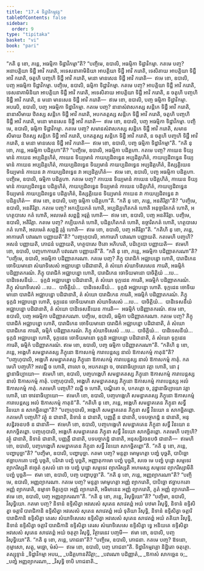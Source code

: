 ```yaml
---
title: "17.4 ទិដ្ឋាវិកម្មវគ្គ"
tableOfContents: false
sidebar:
  order: 9
type: "tipitaka"
basket: "vi"
book: "pari"
---
```



<DynamicBreadcrumb />

<Division number="425" book="pari">

<Paragraph number="1992" book="pari">
“កតិ នុ ខោ, ភន្តេ, អធម្មិកា ទិដ្ឋាវិកម្មា”តិ?
</Paragraph>

<Paragraph number="1993" book="pari">
“បញ្ចិមេ, ឧបាលិ, អធម្មិកា ទិដ្ឋាវិកម្មា. កតមេ បញ្ច? អនាបត្តិយា ទិដ្ឋឹ អាវិ ករោតិ, អទេសនាគាមិនិយា អាបត្តិយា ទិដ្ឋឹ អាវិ ករោតិ, ទេសិតាយ អាបត្តិយា ទិដ្ឋឹ អាវិ ករោតិ, ចតូហិ បញ្ចហិ ទិដ្ឋឹ អាវិ ករោតិ, មនោ មានសេន ទិដ្ឋឹ អាវិ ករោតិ—  ឥមេ ខោ, ឧបាលិ, បញ្ច អធម្មិកា ទិដ្ឋាវិកម្មា.
</Paragraph>

<Paragraph number="1994" book="pari">
បញ្ចិមេ, ឧបាលិ, ធម្មិកា ទិដ្ឋាវិកម្មា. កតមេ បញ្ច? អាបត្តិយា ទិដ្ឋឹ អាវិ ករោតិ, ទេសនាគាមិនិយា អាបត្តិយា ទិដ្ឋឹ អាវិ ករោតិ, អទេសិតាយ អាបត្តិយា ទិដ្ឋឹ អាវិ ករោតិ, ន ចតូហិ បញ្ចហិ ទិដ្ឋឹ អាវិ ករោតិ, ន មនោ មានសេន ទិដ្ឋឹ អាវិ ករោតិ—  ឥមេ ខោ, ឧបាលិ, បញ្ច ធម្មិកា ទិដ្ឋាវិកម្មា.
</Paragraph>

<Paragraph number="1995" book="pari">
អបរេបិ, ឧបាលិ, បញ្ច អធម្មិកា ទិដ្ឋាវិកម្មា. កតមេ បញ្ច? នានាសំវាសកស្ស សន្តិកេ ទិដ្ឋឹ អាវិ ករោតិ, នានាសីមាយ ឋិតស្ស សន្តិកេ ទិដ្ឋឹ អាវិ ករោតិ, អបកតត្តស្ស សន្តិកេ ទិដ្ឋឹ អាវិ ករោតិ, ចតូហិ បញ្ចហិ ទិដ្ឋឹ អាវិ ករោតិ, មនោ មានសេន ទិដ្ឋឹ អាវិ ករោតិ—  ឥមេ ខោ, ឧបាលិ, បញ្ច អធម្មិកា ទិដ្ឋាវិកម្មា.
</Paragraph>

<Paragraph number="1996" book="pari">
បញ្ចិមេ, ឧបាលិ, ធម្មិកា ទិដ្ឋាវិកម្មា. កតមេ បញ្ច? សមានសំវាសកស្ស សន្តិកេ ទិដ្ឋឹ អាវិ ករោតិ, សមានសីមាយ ឋិតស្ស សន្តិកេ ទិដ្ឋឹ អាវិ ករោតិ, បកតត្តស្ស សន្តិកេ ទិដ្ឋឹ អាវិ ករោតិ, ន ចតូហិ បញ្ចហិ ទិដ្ឋឹ អាវិ ករោតិ, ន មនោ មានសេន ទិដ្ឋឹ អាវិ ករោតិ—  ឥមេ ខោ, ឧបាលិ, បញ្ច ធម្មិកា ទិដ្ឋាវិកម្មា”តិ.
</Paragraph>

</Division>
<Division number="426" book="pari">

<Paragraph number="1997" book="pari">
“កតិ នុ ខោ, ភន្តេ, អធម្មិកា បដិគ្គហា”តិ?
</Paragraph>

<Paragraph number="1998" book="pari">
“បញ្ចិមេ, ឧបាលិ, អធម្មិកា បដិគ្គហា. កតមេ បញ្ច? កាយេន ទិយ្យមានំ កាយេន អប្បដិគ្គហិតំ, កាយេន ទិយ្យមានំ កាយប្បដិពទ្ធេន អប្បដិគ្គហិតំ, កាយប្បដិពទ្ធេន ទិយ្យមានំ កាយេន អប្បដិគ្គហិតំ, កាយប្បដិពទ្ធេន ទិយ្យមានំ កាយប្បដិពទ្ធេន អប្បដិគ្គហិតំ, និស្សគ្គិយេន ទិយ្យមានំ កាយេន វា កាយប្បដិពទ្ធេន វា អប្បដិគ្គហិតំ—  ឥមេ ខោ, ឧបាលិ, បញ្ច អធម្មិកា បដិគ្គហា.
</Paragraph>

<Paragraph number="1999" book="pari">
បញ្ចិមេ, ឧបាលិ, ធម្មិកា បដិគ្គហា. កតមេ បញ្ច? កាយេន ទិយ្យមានំ កាយេន បដិគ្គហិតំ, កាយេន ទិយ្យមានំ កាយប្បដិពទ្ធេន បដិគ្គហិតំ, កាយប្បដិពទ្ធេន ទិយ្យមានំ កាយេន បដិគ្គហិតំ, កាយប្បដិពទ្ធេន ទិយ្យមានំ កាយប្បដិពទ្ធេន បដិគ្គហិតំ, និស្សគ្គិយេន ទិយ្យមានំ កាយេន វា កាយប្បដិពទ្ធេន វា បដិគ្គហិតំ—  ឥមេ ខោ, ឧបាលិ, បញ្ច ធម្មិកា បដិគ្គហា”តិ.
</Paragraph>

</Division>
<Division number="427" book="pari">

<Paragraph number="2000" book="pari">
“កតិ នុ ខោ, ភន្តេ, អនតិរិត្តា”តិ?
</Paragraph>

<Paragraph number="2001" book="pari">
“បញ្ចិមេ, ឧបាលិ, អនតិរិត្តា. កតមេ បញ្ច? អកប្បិយកតំ ហោតិ, អប្បដិគ្គហិតកតំ ហោតិ អនុច្ចារិតកតំ ហោតិ, អហត្ថបាសេ កតំ ហោតិ, អលមេតំ សព្ពន្តិ អវុត្តំ ហោតិ—  ឥមេ ខោ, ឧបាលិ, បញ្ច អនតិរិត្តា.
</Paragraph>

<Paragraph number="2002" book="pari">
បញ្ចិមេ, ឧបាលិ, អតិរិត្តា. កតមេ បញ្ច? កប្បិយកតំ ហោតិ, បដិគ្គហិតកតំ ហោតិ, ឧច្ចារិតកតំ ហោតិ, ហត្ថបាសេ កតំ ហោតិ, អលមេតំ សព្ពន្តិ វុត្តំ ហោតិ—  ឥមេ ខោ, ឧបាលិ, បញ្ច អតិរិត្តា”តិ.
</Paragraph>

</Division>
<Division number="428" book="pari">

<Paragraph number="2003" book="pari">
“កតិហិ នុ ខោ, ភន្តេ, អាការេហិ បវារណា បញ្ញាយតី”តិ?
</Paragraph>

<Paragraph number="2004" book="pari">
“បញ្ចហុបាលិ, អាការេហិ បវារណា បញ្ញាយតិ. កតមេហិ បញ្ចហិ? អសនំ បញ្ញាយតិ, ភោជនំ បញ្ញាយតិ, ហត្ថបាសេ ឋិតោ អភិហរតិ, បដិក្ខេបោ បញ្ញាយតិ—  ឥមេហិ ខោ, ឧបាលិ, បញ្ចហាការេហិ បវារណា បញ្ញាយតី”តិ.
</Paragraph>

</Division>
<Division number="429" book="pari">

<Paragraph number="2005" book="pari">
“កតិ នុ ខោ, ភន្តេ, អធម្មិកា បដិញ្ញាតករណា”តិ?
</Paragraph>

<Paragraph number="2006" book="pari">
“បញ្ចិមេ, ឧបាលិ, អធម្មិកា បដិញ្ញាតករណា. កតមេ បញ្ច? ភិក្ខុ បារាជិកំ អជ្ឈាបន្នោ ហោតិ, បារាជិកេន ចោទិយមានោ សំឃាទិសេសំ អជ្ឈាបន្នោ បដិជានាតិ, តំ សំឃោ សំឃាទិសេសេន ការេតិ, អធម្មិកំ បដិញ្ញាតករណំ. ភិក្ខុ បារាជិកំ អជ្ឈាបន្នោ ហោតិ, បារាជិកេន ចោទិយមានោ បាចិត្តិយំ …បេ…  បាដិទេសនីយំ…  ទុក្កដំ អជ្ឈាបន្នោ បដិជានាតិ, តំ សំឃោ ទុក្កដេន ការេតិ, អធម្មិកំ បដិញ្ញាតករណំ. ភិក្ខុ សំឃាទិសេសំ …បេ…  បាចិត្តិយំ…  បាដិទេសនីយំ…  ទុក្កដំ អជ្ឈាបន្នោ ហោតិ. ទុក្កដេន ចោទិយមានោ បារាជិកំ អជ្ឈាបន្នោ បដិជានាតិ, តំ សំឃោ បារាជិកេន ការេតិ, អធម្មិកំ បដិញ្ញាតករណំ. ភិក្ខុ ទុក្កដំ អជ្ឈាបន្នោ ហោតិ, ទុក្កដេន ចោទិយមានោ សំឃាទិសេសំ …បេ…  បាចិត្តិយំ…  បាដិទេសនីយំ អជ្ឈាបន្នោ បដិជានាតិ, តំ សំឃោ បាដិទេសនីយេន ការេតិ—  អធម្មិកំ បដិញ្ញាតករណំ. ឥមេ ខោ, ឧបាលិ, បញ្ច អធម្មិកា បដិញ្ញាតករណា.
</Paragraph>

<Paragraph number="2007" book="pari">
បញ្ចិមេ, ឧបាលិ, ធម្មិកា បដិញ្ញាតករណា. កតមេ បញ្ច? ភិក្ខុ បារាជិកំ អជ្ឈាបន្នោ ហោតិ, បារាជិកេន ចោទិយមានោ បារាជិកំ អជ្ឈាបន្នោ បដិជានាតិ, តំ សំឃោ បារាជិកេន ការេតិ, ធម្មិកំ បដិញ្ញាតករណំ. ភិក្ខុ សំឃាទិសេសំ …បេ…  បាចិត្តិយំ…  បាដិទេសនីយំ…  ទុក្កដំ អជ្ឈាបន្នោ ហោតិ, ទុក្កដេន ចោទិយមានោ ទុក្កដំ អជ្ឈាបន្នោ បដិជានាតិ, តំ សំឃោ ទុក្កដេន ការេតិ, ធម្មិកំ បដិញ្ញាតករណំ. ឥមេ ខោ, ឧបាលិ, បញ្ច ធម្មិកា បដិញ្ញាតករណា”តិ.
</Paragraph>

</Division>
<Division number="430" book="pari">

<Paragraph number="2008" book="pari">
“កតិហិ នុ ខោ, ភន្តេ, អង្គេហិ សមន្នាគតស្ស ភិក្ខុនោ ឱកាសកម្មំ ការាបេន្តស្ស នាលំ ឱកាសកម្មំ កាតុន៑”តិ?
</Paragraph>

<Paragraph number="2009" book="pari">
“បញ្ចហុបាលិ, អង្គេហិ សមន្នាគតស្ស ភិក្ខុនោ ឱកាសកម្មំ ការាបេន្តស្ស នាលំ ឱកាសកម្មំ កាតុំ. កតមេហិ បញ្ចហិ? អលជ្ជី ច ហោតិ, ពាលោ ច, អបកតត្តោ ច, ចាវនាធិប្បាយោ វត្តា ហោតិ, នោ វុដ្ឋានាធិប្បាយោ—  ឥមេហិ ខោ, ឧបាលិ, បញ្ចហង្គេហិ សមន្នាគតស្ស ភិក្ខុនោ ឱកាសកម្មំ ការាបេន្តស្ស នាលំ ឱកាសកម្មំ កាតុំ.
</Paragraph>

<Paragraph number="2010" book="pari">
បញ្ចហុបាលិ, អង្គេហិ សមន្នាគតស្ស ភិក្ខុនោ ឱកាសកម្មំ ការាបេន្តស្ស អលំ ឱកាសកម្មំ កាតុំ. កតមេហិ បញ្ចហិ? លជ្ជី ច ហោតិ, បណ្ឌិតោ ច, បកតត្តោ ច, វុដ្ឋានាធិប្បាយោ វត្តា ហោតិ, នោ ចាវនាធិប្បាយោ—  ឥមេហិ ខោ, ឧបាលិ, បញ្ចហង្គេហិ សមន្នាគតស្ស ភិក្ខុនោ ឱកាសកម្មំ ការាបេន្តស្ស អលំ ឱកាសកម្មំ កាតុន៑”តិ.
</Paragraph>

</Division>
<Division number="431" book="pari">

<Paragraph number="2011" book="pari">
“កតិហិ នុ ខោ, ភន្តេ, អង្គេហិ សមន្នាគតេន ភិក្ខុនា សទ្ធឹ វិនយោ ន សាកច្ឆិតព្ពោ”តិ?
</Paragraph>

<Paragraph number="2012" book="pari">
“បញ្ចហុបាលិ, អង្គេហិ សមន្នាគតេន ភិក្ខុនា សទ្ធឹ វិនយោ ន សាកច្ឆិតព្ពោ. កតមេហិ បញ្ចហិ? វត្ថុំ ន ជានាតិ, និទានំ ន ជានាតិ, បញ្ញត្តឹ ន ជានាតិ, បទបច្ចាភដ្ឋំ ន ជានាតិ, អនុសន្ធិវចនបថំ ន ជានាតិ—  ឥមេហិ ខោ, ឧបាលិ, បញ្ចហង្គេហិ សមន្នាគតេន ភិក្ខុនា សទ្ធឹ វិនយោ ន សាកច្ឆិតព្ពោ.
</Paragraph>

<Paragraph number="2013" book="pari">
បញ្ចហុបាលិ, អង្គេហិ សមន្នាគតេន ភិក្ខុនា សទ្ធឹ វិនយោ សាកច្ឆិតព្ពោ. កតមេហិ បញ្ចហិ? វត្ថុំ ជានាតិ, និទានំ ជានាតិ, បញ្ញត្តឹ ជានាតិ, បទបច្ចាភដ្ឋំ ជានាតិ, អនុសន្ធិវចនបថំ ជានាតិ—  ឥមេហិ ខោ, ឧបាលិ, បញ្ចហង្គេហិ សមន្នាគតេន ភិក្ខុនា សទ្ធឹ វិនយោ សាកច្ឆិតព្ពោ”តិ.
</Paragraph>

</Division>
<Division number="432" book="pari">

<Paragraph number="2014" book="pari">
“កតិ នុ ខោ, ភន្តេ, បញ្ហាបុច្ឆា”តិ?
</Paragraph>

<Paragraph number="2015" book="pari">
“បញ្ចិមា, ឧបាលិ, បញ្ហាបុច្ឆា. កតមា បញ្ច? មន្ទត្តា មោមូហត្តា បញ្ហំ បុច្ឆតិ, បាបិច្ឆោ ឥច្ឆាបកតោ បញ្ហំ បុច្ឆតិ, បរិភវា បញ្ហំ បុច្ឆតិ, អញ្ញាតុកាមោ បញ្ហំ បុច្ឆតិ, សចេ មេ បញ្ហំ បុដ្ឋោ សម្មទេវ ព្យាករិស្សតិ ឥច្ចេតំ កុសលំ នោ ចេ បញ្ហំ បុដ្ឋោ សម្មទេវ ព្យាករិស្សតិ អហមស្ស សម្មទេវ ព្យាករិស្សាមីតិ បញ្ហំ បុច្ឆតិ—  ឥមា ខោ, ឧបាលិ, បញ្ច បញ្ហាបុច្ឆា”តិ.
</Paragraph>

</Division>
<Division number="433" book="pari">

<Paragraph number="2016" book="pari">
“កតិ នុ ខោ, ភន្តេ, អញ្ញព្យាករណា”តិ?
</Paragraph>

<Paragraph number="2017" book="pari">
“បញ្ចិមេ, ឧបាលិ, អញ្ញព្យាករណា. កតមេ បញ្ច? មន្ទត្តា មោមូហត្តា អញ្ញំ ព្យាករោតិ, បាបិច្ឆោ ឥច្ឆាបកតោ អញ្ញំ ព្យាករោតិ, ឧម្មាទា ចិត្តក្ខេបា អញ្ញំ ព្យាករោតិ, អធិមានេន អញ្ញំ ព្យាករោតិ, ភូតំ អញ្ញំ ព្យាករោតិ—  ឥមេ ខោ, ឧបាលិ, បញ្ច អញ្ញព្យាករណា”តិ.
</Paragraph>

</Division>
<Division number="434" book="pari">

<Paragraph number="2018" book="pari">
“កតិ នុ ខោ, ភន្តេ, វិសុទ្ធិយោ”តិ?
</Paragraph>

<Paragraph number="2019" book="pari">
“បញ្ចិមា, ឧបាលិ, វិសុទ្ធិយោ. កតមា បញ្ច? និទានំ ឧទ្ទិសិត្វា អវសេសំ សុតេន សាវេតព្ពំ អយំ បឋមា វិសុទ្ធិ, និទានំ ឧទ្ទិសិត្វា ចត្តារិ បារាជិកានិ ឧទ្ទិសិត្វា អវសេសំ សុតេន សាវេតព្ពំ អយំ ទុតិយា វិសុទ្ធិ, និទានំ ឧទ្ទិសិត្វា ចត្តារិ បារាជិកានិ ឧទ្ទិសិត្វា តេរស សំឃាទិសេសេ ឧទ្ទិសិត្វា អវសេសំ សុតេន សាវេតព្ពំ អយំ តតិយា វិសុទ្ធិ, និទានំ ឧទ្ទិសិត្វា ចត្តារិ បារាជិកានិ ឧទ្ទិសិត្វា តេរស សំឃាទិសេសេ ឧទ្ទិសិត្វា ទ្វេ អនិយតេ ឧទ្ទិសិត្វា អវសេសំ សុតេន សាវេតព្ពំ អយំ ចតុត្ថា វិសុទ្ធិ, វិត្ថារេនេវ បញ្ចមី—  ឥមា ខោ, ឧបាលិ, បញ្ច វិសុទ្ធិយោ”តិ.
</Paragraph>

</Division>
<Division number="435" book="pari">

<Paragraph number="2020" book="pari">
“កតិ នុ ខោ, ភន្តេ, ភោជនា”តិ?
</Paragraph>

<Paragraph number="2021" book="pari">
“បញ្ចិមេ, ឧបាលិ, ភោជនា. កតមេ បញ្ច? ឱទនោ, កុម្មាសោ, សត្តុ, មច្ឆោ, មំសំ—  ឥមេ ខោ, ឧបាលិ, បញ្ច ភោជនា”តិ.

</Paragraph>
</Division>

<Paragraph number="2022" type="center" book="pari">
ទិដ្ឋាវិកម្មវគ្គោ និដ្ឋិតោ ចតុត្ថោ.



</Paragraph>

<Paragraph number="2023" type="center" book="pari">
តស្សុទ្ទានំ


</Paragraph>

<Paragraph number="2024" type="verses" book="pari">
_ទិដ្ឋាវិកម្មា អបរេ,_  
_បដិគ្គហានតិរិត្តា;_  
_បវារណា បដិញ្ញាតំ,_  
_ឱកាសំ សាកច្ឆេន ច;_  
_បញ្ហំ អញ្ញព្យាករណា,_  
_វិសុទ្ធិ ចាបិ ភោជនាតិ._
</Paragraph>